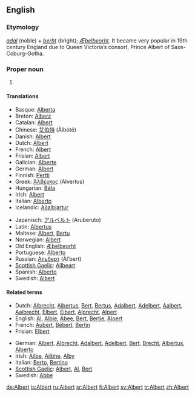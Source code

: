 ==English==

===Etymology===
{{Ger.}} ''[[adal]]'' (noble) + ''[[berht]]'' (bright); {{OE.}} ''[[Æþelbeorht]]''. It became very popular in 19th century England due to Queen Victoria’s consort, Prince Albert of Saxe-Coburg-Gotha.

===Proper noun===
{{en-proper noun}}

# {{given name|male}}

====Translations====
{{trans-top|male given name}}
*Basque: [[Alberta]]
*Breton: [[Alberz]]
*Catalan: [[Albert]]
*Chinese: [[艾伯特]] (Àibótè)
*Danish: [[Albert]]
*Dutch: [[Albert]]
*French: [[Albert]]
*Frisian: [[Albert]]
*Galician: [[Alberte]]
*German: [[Albert]]
*Finnish: [[Pertti]]
*Greek: [[Άλβέρτος]] (Alvertos)
*Hungarian: [[Béla]]
*Irish: [[Albert]]
*Italian: [[Alberto]]
*Icelandic: [[Aðalbjartur]]
{{trans-mid}}
*Japanisch: [[アルベルト]] (Aruberuto)
*Latin: [[Albertus]]
*Maltese: [[Albert]], [[Bertu]]
*Norwegian: [[Albert]]
*Old English: [[Æþelbeorht]]
*Portuguese: [[Alberto]]
*Russian: [[Альберт]] (Ál’bert)
*[[Scottish Gaelic]]: [[Ailbeart]]
*Spanish: [[Alberto]]
*Swedish: [[Albert]]
{{trans-bottom}}

====Related terms====
{{rel-top|Variants and pet forms}}  	 
*Dutch: [[Albrecht]], [[Albertus]], [[Bert]], [[Bertus]], [[Adalbert]], [[Adelbert]], [[Aalbert]], [[Aalbrecht]], [[Elbert]], [[Eibert]], [[Alprecht]], [[Alpert]] 	 
*English: [[Al]], [[Albie]], [[Abee]], [[Bert]], [[Bertie]], [[Alpert]] 	 
*French: [[Aubert]], [[Bébert]], [[Bertin]] 	 
*Frisian: [[Elbert]]
{{rel-mid}} 	 
*German: [[Albert]], [[Albrecht]], [[Adalbert]], [[Adelbert]], [[Bert]], [[Brecht]], [[Albertus]], [[Alberto]] 	  
*Irish: [[Ailbe]], [[Ailbhe]], [[Alby]] 	 
*Italian: [[Berto]], [[Bertino]] 	 
*[[Scottish Gaelic]]: [[Albert]], [[Al]], [[Bert]] 	 
*Swedish: [[Abbe]] 	 
{{rel-bottom}}

[[de:Albert]]
[[is:Albert]]
[[ru:Albert]]
[[sr:Albert]]
[[fi:Albert]]
[[sv:Albert]]
[[tr:Albert]]
[[zh:Albert]]